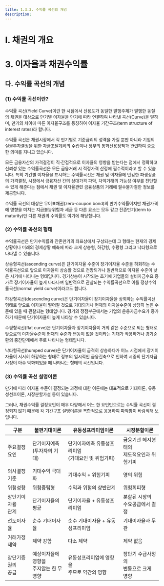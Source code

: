 ```yaml
---
title: 1.3.3. 수익률 곡선의 개념
description: 
---
```


# Ⅰ. 채권의 개요
# 3. 이자율과 채권수익률

## 다. 수익률 곡선의 개념

### (1) 수익률 곡선이란?

수익률 곡선(Yield Curve)이란 한 시점에서 신용도가 동일한 발행주체가 발행한 동질의 채권을 대상으로 만기별 이자율을 만기에 따라 연결하여 나타낸 곡선(Curve)을 말하며, 만기의 차이에 따른 이자율구조를 통칭하여 이자율 기간구조(term structure of interest rates)라 합니다.

수익률 곡선은 채권시장에서 각 만기별로 기준금리의 성격을 가질 뿐만 아니라 기업의 실물투자결정을 위한 자금조달계획의 수립이나 정부의 통화신용정책과 관련하여 중요한 의미를 지니고 있습니다.

모든 금융자산의 가격결정이 직·간접적으로 이자율의 영향을 받는다는 점에서 정확하고 신뢰성 있는 수익률곡선은 모든 금융거래 시 적정가격 산정에 필수적이라고 할 수 있습니다. 특히 기간별 이자율을 표시하는 수익률곡선은 채권 및 이자율에 민감한 파생상품의 가격결정, 시장에서 금융자산 간의 상대가격 파악, 차익거래의 가능성 여부를 진단할 수 있게 해준다는 점에서 채권 및 이자율관련 금융상품의 거래에 필수불가결한 정보를 제공합니다.

수익률 곡선의 대상은 무이표채권(zero-coupon bond)의 만기수익률이지만 채권가격에 영향을 미치는 지급불능위험과 세금 등 다른 요소는 모두 같고 잔존만기(term to maturity)만 다른 채권의 수익률도 여기에 해당합니다.

### (2) 수익률 곡선의 형태

수익률곡선은 만기수익률과 잔존만기의 좌표상에서 구성되는데 그 형태는 현재의 경제상황이나 미래의 경제상황 예측에 따라 크게 상승형, 하강형, 수평형 그리고 낙타형으로 나타낼 수 있습니다.

상승형곡선(ascending curve)은 단기이자율 수준이 장기이자율 수준을 하회하는 수익률곡선으로 앞으로 이자율이 상승할 것으로 전망되거나 일반적으로 이자율 수준이 낮은 시기에 나타나는 형태입니다. 경기상승이 시작되는 초기에 기업들의 설비자금수요 증가로 장기이자율이 높게 나타나며 일반적으로 관찰되는 수익률곡선으로 이를 정상수익률곡선(normal yield curve)이라고도 합니다.

하강형곡선(descending curve)은 단기이자율이 장기이자율을 상회하는 수익률곡선 형태로 앞으로 이자율이 떨어질 것으로 기대되거나 현재의 이자율수준이 상당히 높은 수준에 있을 때 관찰되는 형태입니다. 경기의 정점부근에서는 기업의 운용자금수요가 증가하기 때문에 단기이자율이 높게 나타날 수 있습니다.

<Card title="<상승형곡선과 하강형곡선>">
<GCenterImg src="/bm/133_1_pic.jpg" width="500"/>
</Card>

수평형곡선(flat curve)은 단기이자율과 장기이자율이 거의 같은 수준으로 되는 형태로 앞으로의 이자율수준이 현재의 수준과 변동이 없을 것이라는 기대가 작용하거나 경기순환의 중간단계에서 주로 나타나는 형태입니다.

낙타형곡선(humped curve)은 단기이자율이 급격히 상승하다가 어느 시점에서 장기이자율이 서서히 하강하는 형태로 정부의 일시적인 금융긴축으로 인하여 시중의 단기자금 사정이 아주 악화되었을 때 나타나는 형태의 곡선입니다.

<Card title="<수평형곡선과 낙타형곡선>">
<GCenterImg src="/bm/133_2_pic.jpg" width="500"/>
</Card>

### (3) 수익률 곡선 설명이론

만기에 따라 이자율 수준이 결정되는 과정에 대한 이론에는 대표적으로 기대이론, 유동성선호이론, 시장분할가설 등이 있습니다.

그러나, 채권수익률 결정요인이 매우 다양해서 어느 한 요인만으로는 수익률 곡선이 결정되지 않기 때문에 각 기간구조 설명이론을 복합적으로 응용하여 파악함이 바람직해 보입니다.

<Card subTitle="<수익률 곡선 설명이론>">

|구분|불편기대이론|유동성프리미엄이론|시장분할이론
|--|--|--|--|
|주요결정요인|단기이자예측<br/>(투자자의 기대)|단기이자예측 유동성프리미엄<br/>(기대요인 및 위험기피)|금융기관 헤지형태의<br/>제도적요인과 위험기피|
|의사결정기준|기대수익 극대화|기대수익 + 위험기피|영의 위험|
|위험성향|위험중립형|수익과 위험의 상반관계|위험회피형|
|장단기이자율<br/>관계|단기이자율의 평균|단기이자율 + 유동성프리미엄|분할된 시장의<br/>수요공급에서 결정|
|선도이자율|순수 기대이자율|순수 기대이자율 + 유동성프리미엄|기대이자율과 무관|
|거래가정제약|제약 강함|다소 제약|제약 없음|
|장단기증권의<br/>공급|예상이자율에 영향을<br/>주지않는 한 무영향|유동성프리미엄에 영향을<br/>주므로 약간의 영향|장단기 수급사정의<br/>변동으로 크게 영향|

</Card>